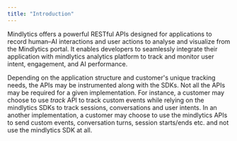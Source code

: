 ```yaml
---
title: "Introduction"
---
```


Mindlytics offers a powerful RESTful APIs designed for applications to record human–AI interactions and user actions to analyse and visualize from the Mindlytics portal. It enables developers to seamlessly integrate their application with mindlytics analytics platform to track and monitor user intent, engagement, and AI performance.

Depending on the application structure and customer's unique tracking needs, the APIs may be instrumented along with the SDKs.  Not all the APIs may be required for a given implementation. For instance, a customer may choose to use _track_ API to track custom events while relying on the mindlytics SDKs to track sessions, conversations and user intents. In an another implementation, a customer may choose to use the mindlytics APIs to send custom events, conversation turns, session starts/ends etc. and not use the mindlytics SDK at all.   